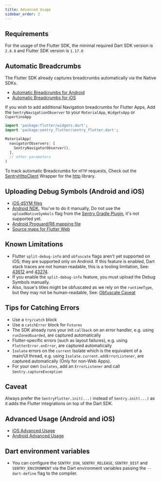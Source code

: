 ```yaml
---
title: Advanced Usage
sidebar_order: 2
---
```


## Requirements

For the usage of the Flutter SDK, the minimal required Dart SDK version is `2.8.0` and Flutter SDK version is `1.17.0`

## Automatic Breadcrumbs

The Flutter SDK already captures breadcrumbs automatically via the Native SDKs.

- [Automatic Breadcrumbs for Android](/platforms/android/enriching-events/breadcrumbs/#automatic-breadcrumbs)
- [Automatic Breadcrumbs for iOS](/platforms/apple/usage/#sentryautobreadcrumbtrackingintegration)

If you wish to add additional Navigation breadcrumbs for Flutter Apps, Add the `SentryNavigationObserver` to your `MaterialApp`, `WidgetsApp` or `CupertinoApp`

```dart
import 'package:flutter/widgets.dart';
import 'package:sentry_flutter/sentry_flutter.dart';

MaterialApp(
  navigatorObservers: [
    SentryNavigatorObserver(),
  ],
  // other parameters
)
```

To track automatic Breadcrumbs for `HTTP` requests, Check out the [SentryHttpClient](/platforms/dart/usage/advanced-usage/#automatic-breadcrumbs) Wrapper for the [http](https://pub.dev/packages/http) library.

## Uploading Debug Symbols (Android and iOS)

- [iOS dSYM files](/platforms/apple/dsym/)
- [Android NDK](/product/cli/dif/#uploading-files), You've to do it manually, Do not use the `uploadNativeSymbols` flag from the [Sentry Gradle Plugin](/platforms/android/proguard/), it's not supported yet.
- [Android Proguard/R8 mapping file](/platforms/android/proguard/)
- [Source maps for Flutter Web](/product/cli/releases/#managing-release-artifacts)

## Known Limitations

- Flutter `split-debug-info` and `obfuscate` flags aren't yet supported on iOS; they are supported only on Android. If this feature is enabled, Dart stack traces are not human readable, this is a tooling limitation, See: [43612](https://github.com/dart-lang/sdk/issues/43612) and [43274](https://github.com/dart-lang/sdk/issues/43274).
- If you enable the `split-debug-info` feature, you must upload the Debug Symbols manually.
- Also, Issue's titles might be obfuscated as we rely on the `runtimeType`, but they may not be human-readable, See: [Obfuscate Caveat](https://flutter.dev/docs/deployment/obfuscate#caveat)

## Tips for Catching Errors

- Use a `try/catch` block
- Use a `catchError` block for `Futures`
- The SDK already runs your init `callback` on an error handler, e.g. using `runZonedGuarded`, are captured automatically
- Flutter-specific errors (such as layout failures), e.g. using `FlutterError.onError`, are captured automatically
- `Isolate` errors on the `current` Isolate which is the equivalent of a main/UI thread, e.g. using `Isolate.current.addErrorListener`, are captured automatically (Only for non-Web Apps).
- For your own `Isolates`, add an `ErrorListener` and call `Sentry.captureException`

## Caveat

Always prefer the `SentryFlutter.init(...)` instead of `Sentry.init(...)` as it adds the Flutter integrations on top of the Dart SDK.

## Advanced Usage (Android and iOS)

- [iOS Advanced Usage](/platforms/apple/usage/)
- [Android Advanced Usage](/platforms/android/usage/advanced-usage/)

## Dart environment variables

- You can configure the `SENTRY_DSN`, `SENTRY_RELEASE`, `SENTRY_DIST` and `SENTRY_ENVIRONMENT` via the Dart environment variables passing the `--dart-define` flag to the compiler.
